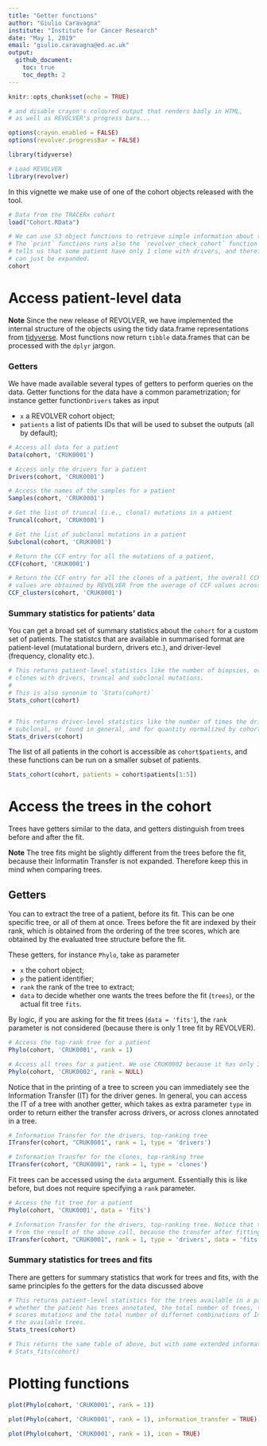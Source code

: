 ```yaml
---
title: "Getter functions"
author: "Giulio Caravagna"
institute: "Institute for Cancer Research"
date: "May 1, 2019"
email: "giulio.caravagna@ed.ac.uk"
output:
  github_document:
    toc: true
    toc_depth: 2
---
```



```r
knitr::opts_chunk$set(echo = TRUE)

# and disable crayon's coloured output that renders badly in HTML,
# as well as REVOLVER's progress bars...

options(crayon.enabled = FALSE)
options(revolver.progressBar = FALSE)

library(tidyverse)

```

```r
# Load REVOLVER 
library(revolver)
```

In this vignette we make use of one of the cohort objects released with the tool.
```r
# Data from the TRACERx cohort 
load("Cohort.RData") 

# We can use S3 object functions to retrieve simple information about the plot.
# The `print` functions runs also the `revolver_check_cohort` function which 
# tells us that some patient have only 1 clone with drivers, and therefore they
# can just be expanded.
cohort
```

# Access patient-level data

**Note** Since the new release of REVOLVER, we have implemented the internal structure
of the objects using the tidy data.frame representations from [tidyverse](https://www.tidyverse.org/). Most functions now return `tibble` data.frames that can be processed with the `dplyr` jargon.


### Getters 

We have made available several types of getters to perform queries on the data. 
Getter functions for the data have a common parametrization; for instance 
getter function`Drivers` takes as input

* `x` a REVOLVER cohort object;
* `patients` a list of patients IDs that will be used to subset the outputs (all by default);

```r
# Access all data for a patient
Data(cohort, 'CRUK0001')

# Access only the drivers for a patient
Drivers(cohort, 'CRUK0001')

# Access the names of the samples for a patient
Samples(cohort, 'CRUK0001')

# Get the list of truncal (i.e., clonal) mutations in a patient
Truncal(cohort, 'CRUK0001')

# Get the list of subclonal mutations in a patient
Subclonal(cohort, 'CRUK0001')

# Return the CCF entry for all the mutations of a patient,
CCF(cohort, 'CRUK0001')

# Return the CCF entry for all the clones of a patient, the overall CCF
# values are obtained by REVOLVER from the average of CCF values across clones.
CCF_clusters(cohort, 'CRUK0001')
```

### Summary statistics for patients' data

You can get a broad set of summary statistics about the `cohort` for a custom set of patients. The statistcs that are available in summarised format are patient-level (mutatational burdern, drivers etc.), and driver-level (frequency, clonality etc.). 

```r
# This returns patient-level statistics like the number of biopsies, overall mutations, drivers,
# clones with drivers, truncal and subclonal mutations.
# 
# This is also synonim to `Stats(cohort)`
Stats_cohort(cohort)


# This returns driver-level statistics like the number of times the driver is clonal,
# subclonal, or found in general, and for quantity normalized by cohort size (i.e., the percentage)
Stats_drivers(cohort)
```

The list of all patients in the cohort is accessible as `cohort$patients`, and these functions can be run on a smaller subset of patients.

```r
Stats_cohort(cohort, patients = cohort$patients[1:5])
```


# Access the trees in the cohort

Trees have getters similar to the data, and getters distinguish from trees before and after the fit.

**Note** The tree fits might be slightly different from the trees before the fit, because their Informatin Transfer is not expanded. Therefore keep this in mind when comparing trees.

## Getters

You can to extract the tree of a patient, before its fit. This can be one specific tree, or all of them at once. Trees before the fit are indexed by their rank, which is obtained from the ordering of the tree scores, which are obtained by the evaluated tree structure before the fit. 

These getters, for instance `Phylo`, take as parameter

* `x` the cohort object;
* `p` the patient identifier;
* `rank` the rank of the tree to extract;
* `data` to decide whether one wants the trees before the fit (`trees`), or the actual fit tree `fits`.

By logic, if you are asking for the fit trees (`data = 'fits'`), the `rank` parameter is not considered (because there is only 1 tree fit by REVOLVER). 

```r
# Access the top-rank tree for a patient
Phylo(cohort, 'CRUK0001', rank = 1)

# Access all trees for a patient. We use CRUK0002 because it has only 3 trees
Phylo(cohort, 'CRUK0002', rank = NULL)
```

Notice that in the printing of a tree to screen you can immediately see  the Information Transfer (IT) for the driver genes. In general, you can access the IT of a tree with another getter, which takes as extra parameter `type` in order to return either the transfer across drivers, or across clones annotated in a tree.

```r
# Information Transfer for the drivers, top-ranking tree
ITransfer(cohort, "CRUK0001", rank = 1, type = 'drivers')

# Information Transfer for the clones, top-ranking tree
ITransfer(cohort, "CRUK0001", rank = 1, type = 'clones')
```

Fit trees can be accessed using the `data` argument. Essentially this is like before, but does not require specifying a `rank` parameter.

```r
# Access the fit tree for a patient
Phylo(cohort, 'CRUK0001', data = 'fits')

# Information Transfer for the drivers, top-ranking tree. Notice that this is different
# from the result of the above call, because the transfer after fitting is expanded
ITransfer(cohort, "CRUK0001", rank = 1, type = 'drivers', data = 'fits')
```

### Summary statistics for trees and fits

There are getters for summary statistics that work for trees and fits, with the same principles fo the getters for the data discussed above

```r
# This returns patient-level statistics for the trees available in a patient. The tibble reports
# whether the patient has trees annotated, the total number of trees, their minimum and maximum
# scores mutations and the total number of differnet combinations of Information Transfer for 
# the available trees.
Stats_trees(cohort)

# This returns the same table of above, but with some extended information on the fits (like the fit rank, etc)
# Stats_fits(cohort)
```

# Plotting functions

```r
plot(Phylo(cohort, 'CRUK0001', rank = 1))
```

```r
plot(Phylo(cohort, 'CRUK0001', rank = 1), information_transfer = TRUE)
```

```r
plot(Phylo(cohort, 'CRUK0001', rank = 1), icon = TRUE)
```

